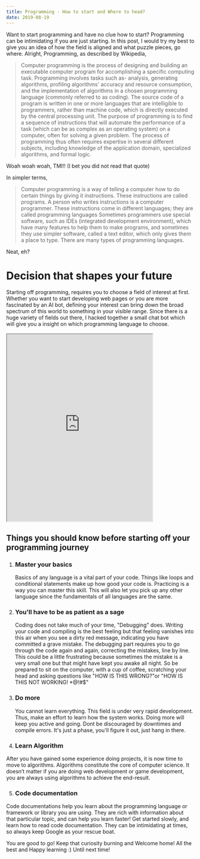 ```yaml
---
title: Programming - How to start and Where to head?
date: 2019-08-19
---
```



Want to start programming and have no clue how to start? 
Programming can be intimidating if you are just starting. In this post, I would try my best to give you an idea of how the field is
aligned and what puzzle pieces, go where.
Alright, Programming, as described by Wikipedia,

> Computer programming  is the process of designing and building an executable computer program for accomplishing a specific computing task. 
Programming involves tasks such as- analysis, generating algorithms, profiling algorithms' accuracy and resource consumption, and the implementation of algorithms in a chosen programming language (commonly referred to as coding). The source code of a program is written in one or more languages that are intelligible to programmers, rather than machine code, which is directly executed by the central processing unit. The purpose of programming is to find a sequence of instructions that will automate the performance of a task (which can be as complex as an operating system) on a computer, often for solving a given problem. The process of programming thus often requires expertise in several different subjects, including knowledge of the application domain, specialized algorithms, and formal logic.




Woah woah woah, TMI!! (I bet you did not read that quote)

In simpler terms,

> Computer programming is a way of telling a computer how to do certain things by giving it instructions. These instructions are called programs. A person who writes instructions is a computer programmer. 
These instructions come in different languages; they are called programming languages
Sometimes programmers use special software, such as IDEs (integrated development environment), 
which have many features to help them to make programs, and sometimes they use simpler software, called a text editor, which only gives them a place to type. 
There are many types of programming languages.

Neat, eh?

<h1>Decision that shapes your future</h1>
Starting off programming, requires you to choose a field of interest at first. Whether you want to start developing web pages or you are more fascinated by an AI bot, defining your interest can bring down the broad spectrum of this world to something in your visible range.
Since there is a huge variety of fields out there, I hacked together a small chat bot which will give you a insight on which programming language to choose. <br></br>

<iframe padding="1000px" allow="microphone;" width="390" height="500" src="https://console.dialogflow.com/api-client/demo/embedded/b03a8782-e869-4d9e-b3c6-6719ef64f16c"></iframe>

<h2>Things you should know before starting off your programming journey</h2>

 1. <h3>Master your basics</h3>
	 Basics of any language is a vital part of your code. Things like loops and conditional statements make up how good your code is. Practicing is a way you can master this skill. This will also let you pick up any other language since the fundamentals of all languages are the same.



2.  <h3> You'll have to be as patient as a sage </h3>
	Coding does not take much of your time, "Debugging" does. Writing your code and compiling is the best feeling but that feeling vanishes into this air when you see a dirty red message, indicating you have committed a grave mistake. The debugging part requires you to go through the code again and again, correcting the mistakes, line by line. This could be a little frustrating because sometimes the mistake is a very small one but that might have kept you awake all night. So be prepared to sit on the computer, with a cup of coffee, scratching your head and asking questions like "HOW IS THIS WRONG?"or "HOW IS THIS NOT WORKING! *@!#$"

3. <h3>Do more</h3>
	You cannot learn everything. This field is under very rapid development. Thus, make an effort to learn how the system works. Doing more will keep you active and going. Dont be discouraged by downtimes and compile errors. It's just a phase, you'll figure it out, just hang in there.

4. <h3>Learn Algorithm</h3> 
After you have gained some experience doing projects, it is now time to move to algorithms. Algorithms constitute the core of computer science. It doesn’t matter if you are doing web development or game development, you are always using algorithms to achieve the end-result.

5. <h3>Code documentation</h3>
Code documentations help you learn about the programming language or framework or library you are using. They are rich with information about that particular topic, and can help you learn faster! Get started slowly, and learn how to read code documentation. They can be intimidating at times, so always keep Google as your rescue boat.


You are good to go! Keep that curiosity burning and Welcome home! All the best and Happy learning :) Until next time!